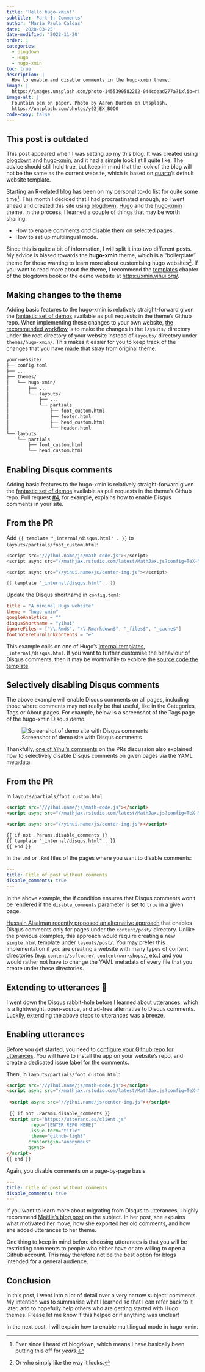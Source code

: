 ```yaml
---
title: 'Hello hugo-xmin!'
subtitle: 'Part 1: Comments'
author: 'María Paula Caldas'
date: '2020-03-25'
date-modified: '2022-11-20'
order: 1
categories:
  - blogdown
  - Hugo
  - hugo-xmin
toc: true
description: |
  How to enable and disable comments in the hugo-xmin theme.
image: |
  https://images.unsplash.com/photo-1455390582262-044cdead277a?ixlib=rb-4.0.3&ixid=MnwxMjA3fDB8MHxwaG90by1wYWdlfHx8fGVufDB8fHx8&auto=format&fit=crop&w=1546&q=80.jpg
image-alt: |
  Fountain pen on paper. Photo by Aaron Burden on Unsplash. 
  https://unsplash.com/photos/y02jEX_B0O0
code-copy: false
---
```


::: callout-warning
## This post is outdated

This post appeared when I was setting up my this blog. It was created using [blogdown](https://bookdown.org/yihui/blogdown/) and [hugo-xmin](https://github.com/yihui/hugo-xmin), and it had a simple look I still quite like. The advice should still hold true, but keep in mind that the look of the blog will not be the same as the current website, which is based on [quarto](https://quarto.org/)'s default website template.
:::

Starting an R-related blog has been on my personal to-do list for quite some time[^1]. This month I decided that I had procrastinated enough, so I went ahead and created this site using [blogdown](https://github.com/rstudio/blogdown), [Hugo](https://gohugo.io/) and the [hugo-xmin](https://github.com/yihui/hugo-xmin) theme. In the process, I learned a couple of things that may be worth sharing:

[^1]: Ever since I heard of blogdown, which means I have basically been putting this off for *years*.

-   How to enable comments *and* disable them on selected pages.
-   How to set up multilingual mode.

Since this is quite a bit of information, I will split it into two different posts. My advice is biased towards the **hugo-xmin** theme, which is a "boilerplate" theme for those wanting to learn more about customising hugo websites[^2]. If you want to read more about the theme, I recommend the [templates](https://bookdown.org/yihui/blogdown/templates.html) chapter of the blogdown book or the demo website at <https://xmin.yihui.org/>.

[^2]: Or who simply like the way it looks.

## Making changes to the theme

Adding basic features to the hugo-xmin is relatively straight-forward given the [fantastic set of demos](https://github.com/yihui/hugo-xmin/pulls?q=is%3Apr+is%3Aopen+label%3Afeature) available as pull requests in the theme's Github repo. When implementing these changes to your own website, [the recommended workflow](https://bookdown.org/yihui/blogdown/custom-layouts.html) is to make the changes in the `layouts/` directory under the root directory of your website instead of `layouts/` directory under `themes/hugo-xmin/`. This makes it easier for you to keep track of the changes that you have made that stray from original theme.

```txt
your-website/
├── config.toml
├── ...
├── themes/
│   └── hugo-xmin/
│       ├── ...
│       └── layouts/
│           ├── ...
│           └── partials
│               ├── foot_custom.html
│               ├── footer.html
│               ├── head_custom.html
│               └── header.html
└── layouts
    └── partials
        ├── foot_custom.html
        └── head_custom.html
```

## Enabling Disqus comments

Adding basic features to the hugo-xmin is relatively straight-forward given the [fantastic set of demos](https://github.com/yihui/hugo-xmin/pulls?q=is%3Apr+is%3Aopen+label%3Afeature) available as pull requests in the theme's Github repo. Pull request [#4](https://github.com/yihui/hugo-xmin/pull/4), for example, explains how to enable Disqus comments in your site.

::: {.callout-note collapse="true" icon="false" appearance="simple"}
## From the PR

Add `{{ template "_internal/disqus.html" . }}` to `layouts/partials/foot_custom.html`:

``` go
<script src="//yihui.name/js/math-code.js"></script>
<script async src="//mathjax.rstudio.com/latest/MathJax.js?config=TeX-MML-AM_CHTML"></script>

<script async src="//yihui.name/js/center-img.js"></script>

{{ template "_internal/disqus.html" . }}
```

Update the Disqus shortname in `config.toml`:

``` toml
title = "A minimal Hugo website"
theme = "hugo-xmin"
googleAnalytics = ""
disqusShortname = "yihui"
ignoreFiles = ["\\.Rmd$", "\\.Rmarkdown$", "_files$", "_cache$"]
footnotereturnlinkcontents = "↩"
```
:::

This example calls on one of Hugo's [internal templates](https://gohugo.io/templates/internal/), `_internal/disqus.html`. If you want to further customise the behaviour of Disqus comments, then it may be worthwhile to explore the [source code the template](https://github.com/gohugoio/hugo/blob/master/tpl/tplimpl/embedded/templates/disqus.html).

## Selectively disabling Disqus comments

The above example will enable Disqus comments on all pages, including those where comments may not really be that useful, like in the Categories, Tags or About pages. For example, below is a screenshot of the Tags page of the hugo-xmin Disqus demo.

![Screenshot of demo site with Disqus comments](disqus.png)

Thankfully, [one of Yihui's comments](https://github.com/yihui/hugo-xmin/pull/4#issuecomment-322301277) on the PRs discussion also explained how to selectively disable Disqus comments on given pages via the YAML metadata.

::: {.callout-note collapse="true" icon="false" appearance="simple"}
## From the PR

In `layouts/partials/foot_custom.html`

``` html
<script src="//yihui.name/js/math-code.js"></script>
<script async src="//mathjax.rstudio.com/latest/MathJax.js?config=TeX-MML-AM_CHTML"></script>

<script async src="//yihui.name/js/center-img.js"></script>

{{ if not .Params.disable_comments }}
{{ template "_internal/disqus.html" . }}
{{ end }}
```

In the `.md` or `.Rmd` files of the pages where you want to disable comments:

``` yaml
---
title: Title of post without comments
disable_comments: true
---
```
:::

In the above example, the if condition ensures that Disqus comments won't be rendered if the `disable_comments` parameter is set to `true` in a given page.

[Hussain Alsalman recently proposed an alternative approach](https://github.com/yihui/hugo-xmin/pull/39/files) that enables Disqus comments only for pages under the `content/post/` directory. Unlike the previous examples, this approach would require creating a new `single.html` template under `layouts/post/`. You may prefer this implementation if you are creating a website with many types of content directories (e.g. `content/software/`, `content/workshops/`, etc.) and you would rather not have to change the YAML metadata of every file that you create under these directories.

## Extending to utterances 🔮

I went down the Disqus rabbit-hole before I learned about [utterances](https://utteranc.es/#configuration), which is a lightweight, open-source, and ad-free alternative to Disqus comments. Luckily, extending the above steps to utterances was a breeze.

::: {.callout-note collapse="true" icon="false" appearance="simple"}
## Enabling utterances

Before you get started, you need to [configure your Github repo for utterances](https://utteranc.es/#configuration). You will have to install the app on your website's repo, and create a dedicated issue label for the comments.

Then, in `layouts/partials/foot_custom.html`:

``` html
<script src="//yihui.name/js/math-code.js"></script>
<script async src="//mathjax.rstudio.com/latest/MathJax.js?config=TeX-MML-AM_CHTML"></script>
 
 <script async src="//yihui.name/js/center-img.js"></script>
 
 {{ if not .Params.disable_comments }}
 <script src="https://utteranc.es/client.js"
         repo="[ENTER REPO HERE]"
         issue-term="title"
         theme="github-light"
        crossorigin="anonymous"
        async>
</script>
{{ end }}
```

Again, you disable comments on a page-by-page basis.

``` yaml
---
title: Title of post without comments
disable_comments: true
---
```
:::

If you want to learn more about migrating from Disqus to utterances, I highly recommend [Maëlle's blog post](https://masalmon.eu/2019/10/02/disqus/) on the subject. In her post, she explains what motivated her move, how she exported her old comments, and how she added utterances to her theme.

One thing to keep in mind before choosing utterances is that you will be restricting comments to people who either have or are willing to open a Github account. This may therefore not be the best option for blogs intended for a general audience.

## Conclusion

In this post, I went into a lot of detail over a very narrow subject: comments. My intention was to summarise what I learned so that I can refer back to it later, and to hopefully help others who are getting started with Hugo themes. Please let me know if this helped or if anything was unclear!

In the next post, I will explain how to enable multilingual mode in hugo-xmin.
